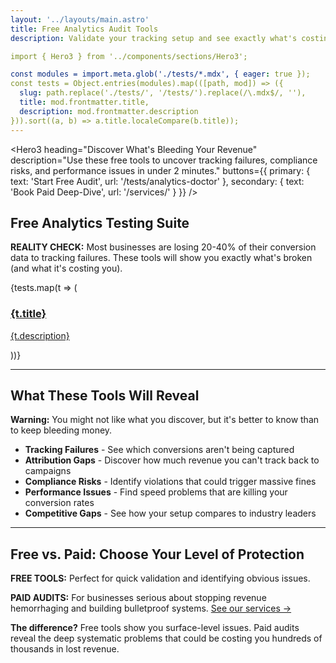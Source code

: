 ```yaml
---
layout: '../layouts/main.astro'
title: Free Analytics Audit Tools
description: Validate your tracking setup and see exactly what's costing you money - completely free.

import { Hero3 } from '../components/sections/Hero3';

const modules = import.meta.glob('./tests/*.mdx', { eager: true });
const tests = Object.entries(modules).map(([path, mod]) => ({
  slug: path.replace('./tests/', '/tests/').replace(/\.mdx$/, ''),
  title: mod.frontmatter.title,
  description: mod.frontmatter.description
})).sort((a, b) => a.title.localeCompare(b.title));
---
```


<Hero3
  heading="Discover What's Bleeding Your Revenue"
  description="Use these free tools to uncover tracking failures, compliance risks, and performance issues in under 2 minutes."
  buttons={{
    primary: { text: 'Start Free Audit', url: '/tests/analytics-doctor' },
    secondary: { text: 'Book Paid Deep-Dive', url: '/services/' }
  }}
/>

## Free Analytics Testing Suite

**REALITY CHECK:** Most businesses are losing 20-40% of their conversion data to tracking failures. These tools will show you exactly what's broken (and what it's costing you).  

<div class="container py-8">
  <div class="grid gap-6 md:grid-cols-2 lg:grid-cols-3">
    {tests.map(t => (
      <a href={t.slug} class="block border rounded-lg p-5 hover:bg-accent/40 transition-colors">
        <h3 class="text-lg font-semibold mb-1">{t.title}</h3>
        <p class="text-sm text-muted-foreground">{t.description}</p>
      </a>
    ))}
  </div>
</div>

---

## What These Tools Will Reveal

**Warning:** You might not like what you discover, but it's better to know than to keep bleeding money.

- **Tracking Failures** - See which conversions aren't being captured
- **Attribution Gaps** - Discover how much revenue you can't track back to campaigns  
- **Compliance Risks** - Identify violations that could trigger massive fines
- **Performance Issues** - Find speed problems that are killing your conversion rates
- **Competitive Gaps** - See how your setup compares to industry leaders

---

## Free vs. Paid: Choose Your Level of Protection

**FREE TOOLS:** Perfect for quick validation and identifying obvious issues.

**PAID AUDITS:** For businesses serious about stopping revenue hemorrhaging and building bulletproof systems. [See our services →](/services/)

**The difference?** Free tools show you surface-level issues. Paid audits reveal the deep systematic problems that could be costing you hundreds of thousands in lost revenue.
